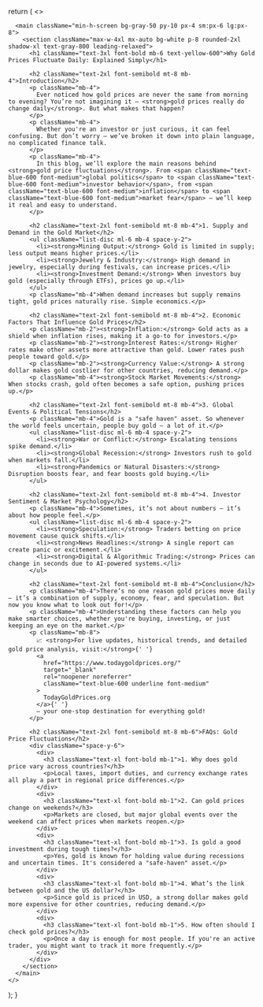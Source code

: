 
  return (
    <>
      <Head>
        <title>Why Gold Prices Fluctuate Daily: Explained Simply | Market Trends & Investment</title>
        <meta
          name="description"
          content="Learn in simple terms why gold prices change every day. Explore the economic, geopolitical, and investor-driven factors that impact daily gold price fluctuations."
        />
        <meta
          name="keywords"
          content="gold price today, why gold price changes daily, gold price fluctuation, factors affecting gold price, invest in gold, gold rate explained, gold market trends"
        />
      </Head>

      <main className="min-h-screen bg-gray-50 py-10 px-4 sm:px-6 lg:px-8">
        <section className="max-w-4xl mx-auto bg-white p-8 rounded-2xl shadow-xl text-gray-800 leading-relaxed">
          <h1 className="text-3xl font-bold mb-6 text-yellow-600">Why Gold Prices Fluctuate Daily: Explained Simply</h1>

          <h2 className="text-2xl font-semibold mt-8 mb-4">Introduction</h2>
          <p className="mb-4">
            Ever noticed how gold prices are never the same from morning to evening? You’re not imagining it — <strong>gold prices really do change daily</strong>. But what makes that happen?
          </p>
          <p className="mb-4">
            Whether you're an investor or just curious, it can feel confusing. But don’t worry — we’ve broken it down into plain language, no complicated finance talk.
          </p>
          <p className="mb-4">
            In this blog, we’ll explore the main reasons behind <strong>gold price fluctuations</strong>. From <span className="text-blue-600 font-medium">global politics</span> to <span className="text-blue-600 font-medium">investor behavior</span>, from <span className="text-blue-600 font-medium">inflation</span> to <span className="text-blue-600 font-medium">market fear</span> — we’ll keep it real and easy to understand.
          </p>

          <h2 className="text-2xl font-semibold mt-8 mb-4">1. Supply and Demand in the Gold Market</h2>
          <ul className="list-disc ml-6 mb-4 space-y-2">
            <li><strong>Mining Output:</strong> Gold is limited in supply; less output means higher prices.</li>
            <li><strong>Jewelry & Industry:</strong> High demand in jewelry, especially during festivals, can increase prices.</li>
            <li><strong>Investment Demand:</strong> When investors buy gold (especially through ETFs), prices go up.</li>
          </ul>
          <p className="mb-4">When demand increases but supply remains tight, gold prices naturally rise. Simple economics.</p>

          <h2 className="text-2xl font-semibold mt-8 mb-4">2. Economic Factors That Influence Gold Prices</h2>
          <p className="mb-2"><strong>Inflation:</strong> Gold acts as a shield when inflation rises, making it a go-to for investors.</p>
          <p className="mb-2"><strong>Interest Rates:</strong> Higher rates make other assets more attractive than gold. Lower rates push people toward gold.</p>
          <p className="mb-2"><strong>Currency Value:</strong> A strong dollar makes gold costlier for other countries, reducing demand.</p>
          <p className="mb-4"><strong>Stock Market Movements:</strong> When stocks crash, gold often becomes a safe option, pushing prices up.</p>

          <h2 className="text-2xl font-semibold mt-8 mb-4">3. Global Events & Political Tensions</h2>
          <p className="mb-4">Gold is a "safe haven" asset. So whenever the world feels uncertain, people buy gold — a lot of it.</p>
          <ul className="list-disc ml-6 mb-4 space-y-2">
            <li><strong>War or Conflict:</strong> Escalating tensions spike demand.</li>
            <li><strong>Global Recession:</strong> Investors rush to gold when markets fall.</li>
            <li><strong>Pandemics or Natural Disasters:</strong> Disruption boosts fear, and fear boosts gold buying.</li>
          </ul>

          <h2 className="text-2xl font-semibold mt-8 mb-4">4. Investor Sentiment & Market Psychology</h2>
          <p className="mb-4">Sometimes, it’s not about numbers — it’s about how people feel.</p>
          <ul className="list-disc ml-6 mb-4 space-y-2">
            <li><strong>Speculation:</strong> Traders betting on price movement cause quick shifts.</li>
            <li><strong>News Headlines:</strong> A single report can create panic or excitement.</li>
            <li><strong>Digital & Algorithmic Trading:</strong> Prices can change in seconds due to AI-powered systems.</li>
          </ul>

          <h2 className="text-2xl font-semibold mt-8 mb-4">Conclusion</h2>
          <p className="mb-4">There’s no one reason gold prices move daily — it’s a combination of supply, economy, fear, and speculation. But now you know what to look out for!</p>
          <p className="mb-4">Understanding these factors can help you make smarter choices, whether you're buying, investing, or just keeping an eye on the market.</p>
          <p className="mb-8">
            📈 <strong>For live updates, historical trends, and detailed gold price analysis, visit:</strong>{' '}
            <a
              href="https://www.todaygoldprices.org/"
              target="_blank"
              rel="noopener noreferrer"
              className="text-blue-600 underline font-medium"
            >
              TodayGoldPrices.org
            </a>{' '}
            — your one-stop destination for everything gold!
          </p>

          <h2 className="text-2xl font-semibold mt-8 mb-6">FAQs: Gold Price Fluctuations</h2>
          <div className="space-y-6">
            <div>
              <h3 className="text-xl font-bold mb-1">1. Why does gold price vary across countries?</h3>
              <p>Local taxes, import duties, and currency exchange rates all play a part in regional price differences.</p>
            </div>
            <div>
              <h3 className="text-xl font-bold mb-1">2. Can gold prices change on weekends?</h3>
              <p>Markets are closed, but major global events over the weekend can affect prices when markets reopen.</p>
            </div>
            <div>
              <h3 className="text-xl font-bold mb-1">3. Is gold a good investment during tough times?</h3>
              <p>Yes, gold is known for holding value during recessions and uncertain times. It's considered a "safe-haven" asset.</p>
            </div>
            <div>
              <h3 className="text-xl font-bold mb-1">4. What’s the link between gold and the US dollar?</h3>
              <p>Since gold is priced in USD, a strong dollar makes gold more expensive for other countries, reducing demand.</p>
            </div>
            <div>
              <h3 className="text-xl font-bold mb-1">5. How often should I check gold prices?</h3>
              <p>Once a day is enough for most people. If you're an active trader, you might want to track it more frequently.</p>
            </div>
          </div>
        </section>
      </main>
    </>
  );
}
